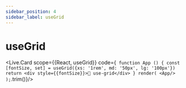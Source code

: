 ---
sidebar_position: 4
sidebar_label: useGrid
---

# useGrid


<Live.Card scope={{React, useGrid}} code={`
function App () {
  const [fontSize, set] = useGrid({xs: '1rem', md: '50px', lg: '100px'})
  return <div style={{fontSize}}>🤏 use-grid</div>
}
render(
  <App/>
);`.trim()}/>
